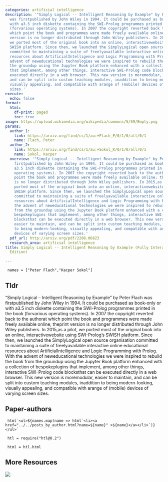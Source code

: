 ```yaml
---
categories: artificial intelligence
description: '"Simply Logical -- Intelligent Reasoning by Example" by Peter Flach
  was firstpublished by John Wiley in 1994. It could be purchased as book-only or
  with a3.5 inch diskette containing the SWI-Prolog programmes printed in the book
  (forvarious operating systems). In 2007 the copyright reverted back to the authorat
  which point the book and programmes were made freely available online; theprint
  version is no longer distributed through John Wiley publishers. In 2015,as a pilot,
  we ported most of the original book into an online, interactivewebsite using SWI-Prolog''s
  SWISH platform. Since then, we launched the SimplyLogical open source organisation
  committed to maintaining a suite of freelyavailable interactive online educational
  resources about ArtificialIntelligence and Logic Programming with Prolog. With the
  advent of neweducational technologies we were inspired to rebuild the book from
  the groundup using the Jupyter Book platform enhanced with a collection of bespokeplugins
  that implement, among other things, interactive SWI-Prolog code blocksthat can be
  executed directly in a web browser. This new version is moremodular, easier to maintain,
  and can be split into custom teaching modules, inaddition to being modern-looking,
  visually appealing, and compatible with arange of (mobile) devices of varying screen
  sizes.'
execute:
  echo: false
format:
  html:
    df-print: paged
    toc: true
image: https://upload.wikimedia.org/wikipedia/commons/5/59/Empty.png
params:
  author_1:
    link: https://arxiv.org/find/cs/1/au:+Flach_P/0/1/0/all/0/1
    name: Flach, Peter
  author_2:
    link: https://arxiv.org/find/cs/1/au:+Sokol_K/0/1/0/all/0/1
    name: Sokol, Kacper
  overview: '"Simply Logical -- Intelligent Reasoning by Example" by Peter Flach was
    firstpublished by John Wiley in 1994. It could be purchased as book-only or with
    a3.5 inch diskette containing the SWI-Prolog programmes printed in the book (forvarious
    operating systems). In 2007 the copyright reverted back to the authorat which
    point the book and programmes were made freely available online; theprint version
    is no longer distributed through John Wiley publishers. In 2015,as a pilot, we
    ported most of the original book into an online, interactivewebsite using SWI-Prolog''s
    SWISH platform. Since then, we launched the SimplyLogical open source organisation
    committed to maintaining a suite of freelyavailable interactive online educational
    resources about ArtificialIntelligence and Logic Programming with Prolog. With
    the advent of neweducational technologies we were inspired to rebuild the book
    from the groundup using the Jupyter Book platform enhanced with a collection of
    bespokeplugins that implement, among other things, interactive SWI-Prolog code
    blocksthat can be executed directly in a web browser. This new version is moremodular,
    easier to maintain, and can be split into custom teaching modules, inaddition
    to being modern-looking, visually appealing, and compatible with arange of (mobile)
    devices of varying screen sizes.'
  pdf_url: http://arxiv.org/pdf/2208.06823
  research_area: artificial intelligence
title: Simply Logical -- Intelligent Reasoning by Example (Fully Interactive Online
  Edition)

---
```

```ojs

 names = ["Peter Flach","Kacper Sokol"] 

``` 

## Tldr 
"Simply Logical -- Intelligent Reasoning by Example" by Peter Flach was firstpublished by John Wiley in 1994. It could be purchased as book-only or with a3.5 inch diskette containing the SWI-Prolog programmes printed in the book (forvarious operating systems). In 2007 the copyright reverted back to the authorat which point the book and programmes were made freely available online; theprint version is no longer distributed through John Wiley publishers. In 2015,as a pilot, we ported most of the original book into an online, interactivewebsite using SWI-Prolog's SWISH platform. Since then, we launched the SimplyLogical open source organisation committed to maintaining a suite of freelyavailable interactive online educational resources about ArtificialIntelligence and Logic Programming with Prolog. With the advent of neweducational technologies we were inspired to rebuild the book from the groundup using the Jupyter Book platform enhanced with a collection of bespokeplugins that implement, among other things, interactive SWI-Prolog code blocksthat can be executed directly in a web browser. This new version is moremodular, easier to maintain, and can be split into custom teaching modules, inaddition to being modern-looking, visually appealing, and compatible with arange of (mobile) devices of varying screen sizes.

## Paper-authors

```ojs

 html`<ul>${names.map(name => html`<li><a href="../../posts_by_author.html?name=${name}" >${name}</a></li>`)}</ul>` 

``` 

```ojs

 htl = require("htl@0.2") 

``` 

```ojs

 html = htl.html 

``` 

## More Resources
[![](https://img.shields.io/badge/PDF-green?style=flat)]({{< meta params.pdf_url >}})
